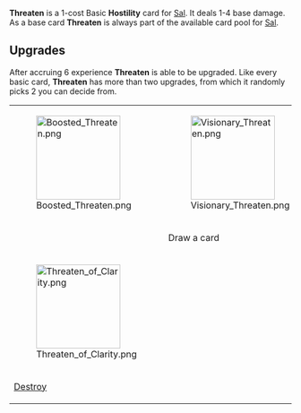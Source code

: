 {{Card
|rarity = Basic
|cardtype = Hostility
|decktype = Negotiation
|character = Sal
|upgradeable = Yes
|expreq = 6
|upgrade1 = Boosted Threaten
|upgrade2 = Visionary Threaten
|upgrade3 = Lucid Threaten
|upgrade4 = Mirrored Threaten
|upgrade5 = Threaten of Clarity}}
{{Quote|I don't want to have to hurt you, but I will if I have to.}}

'''Threaten''' is a 1-cost Basic '''Hostility''' card for [[Sal]]. It deals 1-4 base damage. As a base card '''Threaten''' is always part of the available card pool for [[Sal]].

==Upgrades==
After accruing 6 experience '''Threaten''' is able to be upgraded. Like every basic card, '''Threaten''' has more than two upgrades, from which it randomly picks 2 you can decide from.
{| class="wikitable" style="text-align:center"
|-
|[[File:Boosted Threaten.png|150px]]
|[[File:Visionary Threaten.png|150px]]
|[[File:Lucid Threaten.png|150px]]
|[[File:Mirrored Threaten.png|150px]]
|-
!
!Draw a card
!Gain 1 [[Dominance]]
!Attack with this card twice
|-
|[[File:Threaten of Clarity.png|150px]]
|-
![[Destroy]]
|}
